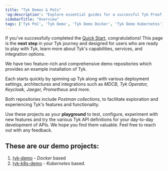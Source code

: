```yaml
---
title: "Tyk Demos & PoCs"
'og:description': "Explore essential guides for a successful Tyk Proof of Concept (PoC) on this landing page."
sidebarTitle: "Overview"
tags: ['Tyk PoC', 'Tyk Demo', 'Tyk Demo Docker', 'Tyk Demo Kubernetes']
---
```


If you've successfully completed the [Quick Start](/5.6/getting-started/quick-start), congratulations! This page is the **next step** in your Tyk journey and designed for users who are ready to play with Tyk, learn more about Tyk's capabilities, services, and integration options.


We have two feature-rich and comprehensive demo repositories which provides an example installation of Tyk.

Each starts quickly by spinning up Tyk along with various deployment settings, architectures and integrations such as *MDCB, Tyk Operator, Keycloak, Jaeger, Prometheus* and more.

Both repositories include *Postman collections*, to facilitate exploration and experiencing Tyk's features and functionality.

Use these projects as your **playground** to test, configure, experiment with new features and try the various Tyk API definitions for your day-to-day development of APIs. We hope you find them valuable. Feel free to reach out with any feedback.

## These are our demo projects:

1. [tyk-demo](/5.6/getting-started/quick-start/tyk-demo) -  *Docker* based
2. [tyk-k8s-demo](/5.6/getting-started/quick-start/tyk-k8s-demo) - *Kubernetes* based. 